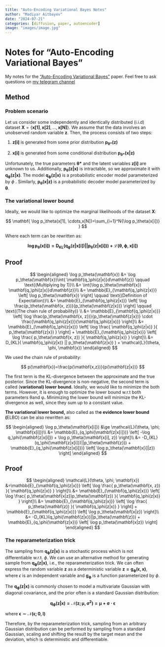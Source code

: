 ```yaml
---
title: "Auto-Encoding Variational Bayes Notes"
author: "Madiyar Aitbayev"
date: "2024-07-21"
categories: [diffusion, paper, autoencoder]
image: "images/image.jpg"
---
```


# Notes for "Auto-Encoding Variational Bayes"

My notes for the ["Auto-Encoding Variational Bayes"](https://arxiv.org/pdf/1312.6114) paper. Feel free to ask questions on [my telegram channel](https://t.me/swemanml)

## Method

### Problem scenario

Let us consider some independently and identically distributed (i.i.d) dataset $\mathbf{X}=\{\mathbf{x[1]}, \mathbf{x[2]}, ..., \mathbf{x[N]}\}$. We assume that the data involves an unobserved random variable $\mathbf{z}$. Then, the process consists of two steps:

1.  $\mathbf{z[i]}$ is generated from some prior distribution $\mathbf{p_{\theta*}(z)}$

2.  $\mathbf{x[i]}$ is generated from some conditional distribution $\mathbf{p_{\theta*}(x|z)}$

Unfortunately, the true parameters $\mathbf{ \theta* }$ and the latent variables $\mathbf{z[i]}$ are unknown to us. Additionally, $\mathbf{p_\theta(z|x)}$ is intractable, so we approximate it with $\mathbf{ q_\phi(z|x) }$. The model $\mathbf{ q_\phi(z|x) }$ is a probabilistic encoder model parameterized by $\phi$ . Similarly, $\mathbf{p_\theta(x|z)}$ is a probabilistic decoder model parameterized by $\mathbf{\theta}$.

### The variational lower bound

Ideally, we would like to optimize the marginal likelihoods of the dataset **X**:

$$
\mathbf{
\log p_\theta(x[1], \cdots,x[N])=\sum_{i=1}^N{\log p_\theta(x[i])}
}
$$

Where each term can be rewritten as:

$$
\mathbf{
\log p_\theta(x[i]) = D_{KL}(q_\phi(z|x[i])||p_\theta(z|x[i])) + \mathcal{L}(\theta, \phi, x[i])
}
$$

::: {.callout-note collapse="true"}
## Proof

$$
\begin{aligned}
\log p_\theta(\mathbf{x}) 
&= \log p_\theta(\mathbf{x})\int{ \mathbf{q_\phi(z|x)}d\mathbf{z}} 
\qquad \text{(Multiplying by 1)}\\
&= \int{\log p_\theta(\mathbf{x}) \mathbf{q_\phi(z|x)}d\mathbf{z}}\\
&= \mathbb{E}_{\mathbf{q_\phi(z|x)}} \left[ 
\log p_\theta(\mathbf{x}) 
\right] \qquad \text{(Definition of Expectation)}\\
&= \mathbb{E}_{\mathbf{q_\phi(z|x)}} \left[
\log \frac{p_\theta(\mathbf{x, z})}{p_\theta(\mathbf{z|x})}
\right] \qquad \text{(The chain rule of probability)} \\
&= \mathbb{E}_{\mathbf{q_\phi(z|x)}} \left[
\log \frac{p_\theta(\mathbf{x, z})}{p_\theta(\mathbf{z|x})}
\cdot \frac{\mathbf{q_\phi(z|x)}}{\mathbf{q_\phi(z|x)}}
\right]\\
&= \mathbb{E}_{\mathbf{q_\phi(z|x)}} \left[
\log \frac{ \mathbf{q_\phi(z|x)} }{ p_\theta(\mathbf{z|x}) }
\right] + \mathbb{E}_{\mathbf{q_\phi(z|x)}} \left[
\log \frac{ p_\theta(\mathbf{x, z}) }{ \mathbf{q_\phi(z|x)} }
\right]\\
&= D_{KL}( \mathbf{q_\phi(z|x)} || p_\theta(\mathbf{z|x}) )
+ \mathcal{L}(\theta, \phi, \mathbf{x})
\end{aligned}
$$

We used the chain rule of probability:

$$
p(\mathbf{x})=\frac{p(\mathbf{x,z})}{p(\mathbf{z|x})}
$$
:::

The first term is the KL-divergence between the approximate and the true posterior. Since the KL-divergence is non-negative, the second term is called (**variational) lower bound.**
Ideally, we would like to minimize the both terms. However, it is enough to optimize the lower bound w.r.t both parameters θand φ**.** Minimizing the lower bound will minimize the KL-divergence as well, since they sum up to a constant value.

**The variational lower bound,** also called as th**e evidence lower bound (**ELBO) can be also rewritten as:

$$
\begin{aligned}
\log p_\theta(\mathbf{x[i]}) &\ge \mathcal{L}(\theta, \phi; \mathbf{x[i]})\\
&= \mathbb{E}_{q_\phi(\mathbf{z|x[i]})} \left[
-\log q_\phi(\mathbf{z|x[i]}) + \log p_\theta(\mathbf{x[i], z})
\right]\\
&= -D_{KL}(q_\phi(\mathbf{z|x[i]})||p_\theta(\mathbf{z}))
+
\mathbb{E}_{q_\phi(\mathbf{z|x[i]})} \left[
\log p_\theta(\mathbf{x[i]|z})
\right]
\end{aligned}
$$

::: {.callout-note collapse="true"}
## Proof

$$
\begin{aligned}
\mathcal{L}(\theta, \phi; \mathbf{x}) 
&=\mathbb{E}_{\mathbf{q_\phi(z|x)}} \left[
\log \frac{ p_\theta(\mathbf{x, z}) }{ \mathbf{q_\phi(z|x)} }
\right]\\
&= \mathbb{E}_{\mathbf{q_\phi(z|x)}} \left[
\log \frac{ p_\theta(\mathbf{x|z})p_\theta(\mathbf{z}) }{ \mathbf{q_\phi(z|x)} }
\right]\\
&= 
\mathbb{E}_{\mathbf{q_\phi(z|x)}} \left[
\log \frac{ p_\theta(\mathbf{z}) }{ \mathbf{q_\phi(z|x)} }
\right]
+
\mathbb{E}_{\mathbf{q_\phi(z|x)}} \left[
\log  p_\theta(\mathbf{x|z}) 
\right]\\
&= 
-D_{KL}(q_\phi(\mathbf{z|x})||p_\theta(\mathbf{z}))
+
\mathbb{E}_{q_\phi(\mathbf{z|x})} \left[
\log p_\theta(\mathbf{x|z})
\right]
\end{aligned}
$$
:::

### The reparameterization trick

The sampling from $\mathbf{q_\phi(z|x)}$ is a stochastic process which is not differentiable w.r.t. $\phi$. We can use an alternative method for generating sample from $\mathbf{q_\phi(z|x)}$, i.e., the reparameterization trick. We can often express the random variable **z** as a deterministic variable $\mathbf{z=g_\phi(\epsilon, x)}$, where $\epsilon$ is an independent variable and $\mathbf{g_\phi}$ is a function parameterized by $\phi$.

The $\mathbf{q_\phi(z|x)}$ is commonly chosen to model a multivariate Gaussian with diagonal covariance, and the prior often is a standard Gaussian distribution:

$$
\mathbf{
q_\phi(z|x)=\mathcal{N}(z; \mu, \sigma^2) = \mu+\sigma\cdot\epsilon
}
$$

where $\mathbf{ \epsilon \sim \mathcal{N}(\epsilon; 0, I) }$

Therefore, by the reparameterization trick, sampling from an arbitrary Gaussian distribution can be performed by sampling from a standard Gaussian, scaling and shifting the result by the target mean and the deviation, which is deterministic and differentiable.